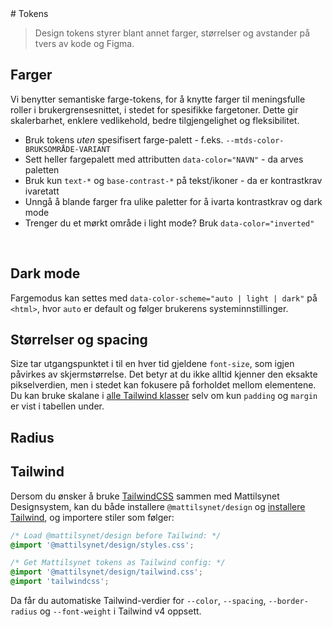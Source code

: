 
<Meta title="Designsystem/Tokens" />
# <EyedropperIcon /> Tokens

> Design tokens styrer blant annet farger, størrelser og avstander på tvers av kode og Figma. 

<JumpTo />

## Farger
Vi benytter semantiske farge-tokens, for å knytte farger til meningsfulle roller i brukergrensesnittet, i stedet for spesifikke fargetoner.
Dette gir skalerbarhet, enklere vedlikehold, bedre tilgjengelighet og fleksibilitet.

- Bruk tokens *uten* spesifisert farge-palett - f.eks. `--mtds-color-BRUKSOMRÅDE-VARIANT`
- Sett heller fargepalett med attributten `data-color="NAVN"` - da arves paletten
- Bruk kun `text-*` og `base-contrast-*` på tekst/ikoner - da er kontrastkrav ivaretatt
- Unngå å blande farger fra ulike paletter for å ivarta kontrastkrav og dark mode
- Trenger du et mørkt område i light mode? Bruk `data-color="inverted"`

<br />
<Wide><Colors /></Wide>

<Divider data-gap={15} />

## Dark mode

Fargemodus kan settes med `data-color-scheme="auto | light | dark"` på `<html>`, hvor `auto` er default og følger brukerens systeminnstillinger.

<Divider data-gap={15} />

## Størrelser og spacing
Size tar utgangspunktet i til en hver tid gjeldene `font-size`, som igjen påvirkes av skjermstørrelse.
Det betyr at du ikke alltid kjenner den eksakte pikselverdien, men i stedet kan fokusere på forholdet mellom elementene.
Du kan bruke skalane i [alle Tailwind klasser](https://tailwindcss.com/docs/) selv om kun `padding` og `margin` er vist i tabellen under.
<Sizes />

<Divider data-gap={15} />

## Radius
<Radius />

<Divider data-gap={15} />

## Tailwind
Dersom du ønsker å bruke [TailwindCSS](https://tailwindcss.com/) sammen med Mattilsynet Designsystem, kan du både installere `@mattilsynet/design` og [installere Tailwind](https://tailwindcss.com/docs/installation/), og importere stiler som følger:

```css
/* Load @mattilsynet/design before Tailwind: */
@import '@mattilsynet/design/styles.css';

/* Get Mattilsynet tokens as Tailwind config: */
@import '@mattilsynet/design/tailwind.css';
@import 'tailwindcss';
```
Da får du automatiske Tailwind-verdier for `--color`, `--spacing`, `--border-radius` og `--font-weight` i Tailwind v4 oppsett.